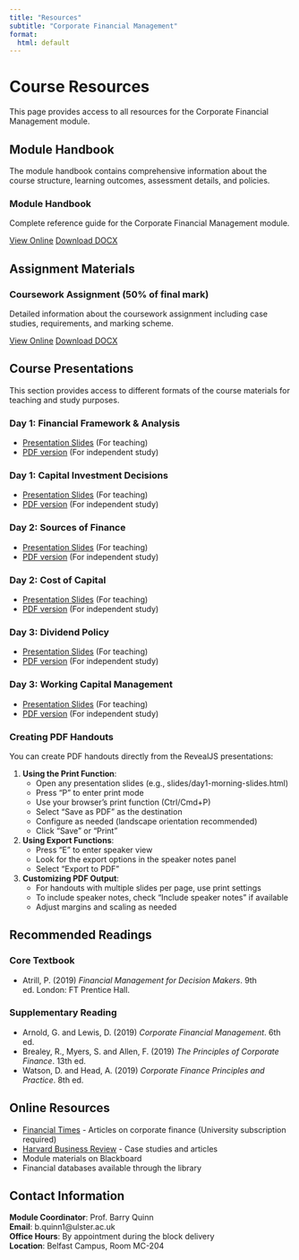 ```yaml
---
title: "Resources"
subtitle: "Corporate Financial Management"
format: 
  html: default
---
```


# Course Resources

This page provides access to all resources for the Corporate Financial Management module.

## Module Handbook

The module handbook contains comprehensive information about the course structure, learning outcomes, assessment details, and policies.

::: {.resource-card}
### Module Handbook
Complete reference guide for the Corporate Financial Management module.

::: {.button-group}
[View Online](/resources/module-handbook.html){.btn .btn-primary}
[Download DOCX](/resources/module-handbook.docx){.btn .btn-secondary}
:::
:::

## Assignment Materials

::: {.resource-card}
### Coursework Assignment (50% of final mark)
Detailed information about the coursework assignment including case studies, requirements, and marking scheme.

::: {.button-group}
[View Online](/resources/coursework.html){.btn .btn-primary}
[Download DOCX](/resources/coursework.docx){.btn .btn-secondary}
:::
:::

## Course Presentations

This section provides access to different formats of the course materials for teaching and study purposes.

### Day 1: Financial Framework & Analysis

- [Presentation Slides](/slides/day1-morning-slides.html) (For teaching)
- [PDF version](/materials/day1-morning-slides.pdf) (For independent study)

### Day 1: Capital Investment Decisions

- [Presentation Slides](/slides/day1-afternoon-slides.html) (For teaching)
- [PDF version](/materials/day1-afternoon-slides.pdf) (For independent study)

### Day 2: Sources of Finance

- [Presentation Slides](/slides/day2-morning-slides.html) (For teaching)
- [PDF version](/materials/day2-morning-slides.pdf) (For independent study)


### Day 2: Cost of Capital

- [Presentation Slides](/slides/day2-afternoon-slides.html) (For teaching)
- [PDF version](/materials/day2-afternoon-slides.pdf) (For independent study)

### Day 3: Dividend Policy

- [Presentation Slides](/slides/day3-morning-slides.html) (For teaching)
- [PDF version](/materials/day3-morning-slides.pdf) (For independent study)


### Day 3: Working Capital Management

- [Presentation Slides](/slides/day3-afternoon-slides.html) (For teaching)
- [PDF version](/materials/day3-afternoon-slides.pdf) (For independent study)

### Creating PDF Handouts

You can create PDF handouts directly from the RevealJS presentations:

1. **Using the Print Function**:
   - Open any presentation slides (e.g., slides/day1-morning-slides.html)
   - Press "P" to enter print mode
   - Use your browser's print function (Ctrl/Cmd+P)
   - Select "Save as PDF" as the destination
   - Configure as needed (landscape orientation recommended)
   - Click "Save" or "Print"

2. **Using Export Functions**:
   - Press "E" to enter speaker view
   - Look for the export options in the speaker notes panel
   - Select "Export to PDF"

3. **Customizing PDF Output**:
   - For handouts with multiple slides per page, use print settings
   - To include speaker notes, check "Include speaker notes" if available
   - Adjust margins and scaling as needed

## Recommended Readings

### Core Textbook
- Atrill, P. (2019) *Financial Management for Decision Makers*. 9th ed. London: FT Prentice Hall.

### Supplementary Reading
- Arnold, G. and Lewis, D. (2019) *Corporate Financial Management*. 6th ed.
- Brealey, R., Myers, S. and Allen, F. (2019) *The Principles of Corporate Finance*. 13th ed.
- Watson, D. and Head, A. (2019) *Corporate Finance Principles and Practice*. 8th ed.

## Online Resources

- [Financial Times](https://www.ft.com/) - Articles on corporate finance (University subscription required)
- [Harvard Business Review](https://hbr.org/) - Case studies and articles
- Module materials on Blackboard
- Financial databases available through the library

## Contact Information

**Module Coordinator**: Prof. Barry Quinn  
**Email**: b.quinn1@ulster.ac.uk  
**Office Hours**: By appointment during the block delivery  
**Location**: Belfast Campus, Room MC-204 